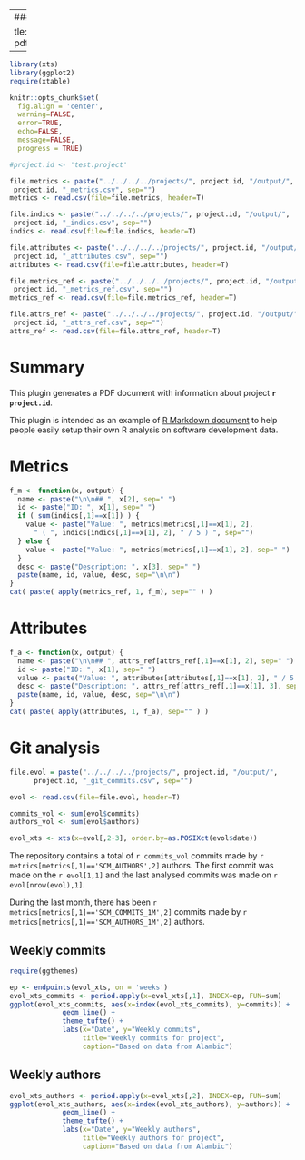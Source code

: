  ---
#########################################################
#
# Copyright (c) 2015-2017 Castalia Solutions and others.
#
# All rights reserved. This program and the accompanying materials
# are made available under the terms of the Eclipse Public License v1.0
# which accompanies this distribution, and is available at
# http://www.eclipse.org/legal/epl-v10.html
#
# Contributors:
#   Boris Baldassari - Castalia Solutions
#
#########################################################

title: "Alambic -- R analysis document"
author: "Boris Baldassari"
output:
  pdf_document:
    toc: true
    toc_depth: 3
---


```r
library(xts)
library(ggplot2)
require(xtable)

knitr::opts_chunk$set(
  fig.align = 'center',
  warning=FALSE,
  error=TRUE,
  echo=FALSE,
  message=FALSE,
  progress = TRUE)

#project.id <- 'test.project'

file.metrics <- paste("../../../../projects/", project.id, "/output/",
 project.id, "_metrics.csv", sep="")
metrics <- read.csv(file=file.metrics, header=T)

file.indics <- paste("../../../../projects/", project.id, "/output/",
 project.id, "_indics.csv", sep="")
indics <- read.csv(file=file.indics, header=T)

file.attributes <- paste("../../../../projects/", project.id, "/output/",
 project.id, "_attributes.csv", sep="")
attributes <- read.csv(file=file.attributes, header=T)

file.metrics_ref <- paste("../../../../projects/", project.id, "/output/",
 project.id, "_metrics_ref.csv", sep="")
metrics_ref <- read.csv(file=file.metrics_ref, header=T)

file.attrs_ref <- paste("../../../../projects/", project.id, "/output/",
 project.id, "_attrs_ref.csv", sep="")
attrs_ref <- read.csv(file=file.attrs_ref, header=T)
```

# Summary

This plugin generates a PDF document with information about project **`r project.id`**.

This plugin is intended as an example of [R Markdown document](http://rmarkdown.rstudio.com/) to help people easily setup their own R analysis on software development data.


# Metrics

\begin{centering}

```r
print( xtable( metrics, 
       align="|c|p{5cm}|p{3cm}|"), comment=FALSE,
       include.rownames=FALSE, include.colnames=TRUE, 
       floating=FALSE, size="\\scriptsize" )
```

\end{centering}

```r
f_m <- function(x, output) {
  name <- paste("\n\n## ", x[2], sep=" ")
  id <- paste("ID: ", x[1], sep=" ")
  if ( sum(indics[,1]==x[1]) ) {
    value <- paste("Value: ", metrics[metrics[,1]==x[1], 2], 
      " ( ", indics[indics[,1]==x[1], 2], " / 5 ) ", sep="")
  } else {
    value <- paste("Value: ", metrics[metrics[,1]==x[1], 2], sep=" ")
  }
  desc <- paste("Description: ", x[3], sep=" ")
  paste(name, id, value, desc, sep="\n\n") 
}
cat( paste( apply(metrics_ref, 1, f_m), sep="" ) )
```


# Attributes

\begin{centering}

```r
print( xtable( attributes, 
       align="|c|p{5cm}|p{3cm}|"), comment=FALSE,
       include.rownames=FALSE, include.colnames=TRUE, 
       floating=FALSE, size="\\scriptsize" )
```

\end{centering}

```r
f_a <- function(x, output) {
  name <- paste("\n\n## ", attrs_ref[attrs_ref[,1]==x[1], 2], sep=" ")
  id <- paste("ID: ", x[1], sep=" ")
  value <- paste("Value: ", attributes[attributes[,1]==x[1], 2], " / 5 ", sep=" ")
  desc <- paste("Description: ", attrs_ref[attrs_ref[,1]==x[1], 3], sep=" ")
  paste(name, id, value, desc, sep="\n\n") 
}
cat( paste( apply(attributes, 1, f_a), sep="" ) )
```


# Git analysis

```r
file.evol = paste("../../../../projects/", project.id, "/output/",
	  project.id, "_git_commits.csv", sep="")

evol <- read.csv(file=file.evol, header=T)

commits_vol <- sum(evol$commits)
authors_vol <- sum(evol$authors)

evol_xts <- xts(x=evol[,2-3], order.by=as.POSIXct(evol$date))
```

The repository contains a total of ``r commits_vol`` commits made by ``r metrics[metrics[,1]=='SCM_AUTHORS',2]`` authors. The first commit was made on the ``r evol[1,1]`` and the last analysed commits was made on ``r evol[nrow(evol),1]``.

During the last month, there has been ``r metrics[metrics[,1]=='SCM_COMMITS_1M',2]`` commits made by ``r metrics[metrics[,1]=='SCM_AUTHORS_1M',2]`` authors.

## Weekly commits 

```r
require(ggthemes)

ep <- endpoints(evol_xts, on = 'weeks')
evol_xts_commits <- period.apply(x=evol_xts[,1], INDEX=ep, FUN=sum)
ggplot(evol_xts_commits, aes(x=index(evol_xts_commits), y=commits)) +
			 geom_line() +
			 theme_tufte() +
			 labs(x="Date", y="Weekly commits",
			      title="Weekly commits for project",
			      caption="Based on data from Alambic")

```

## Weekly authors 

```r
evol_xts_authors <- period.apply(x=evol_xts[,2], INDEX=ep, FUN=sum)
ggplot(evol_xts_authors, aes(x=index(evol_xts_authors), y=authors)) +
			 geom_line() +
			 theme_tufte() +
			 labs(x="Date", y="Weekly authors",
			      title="Weekly authors for project",
			      caption="Based on data from Alambic")
```

